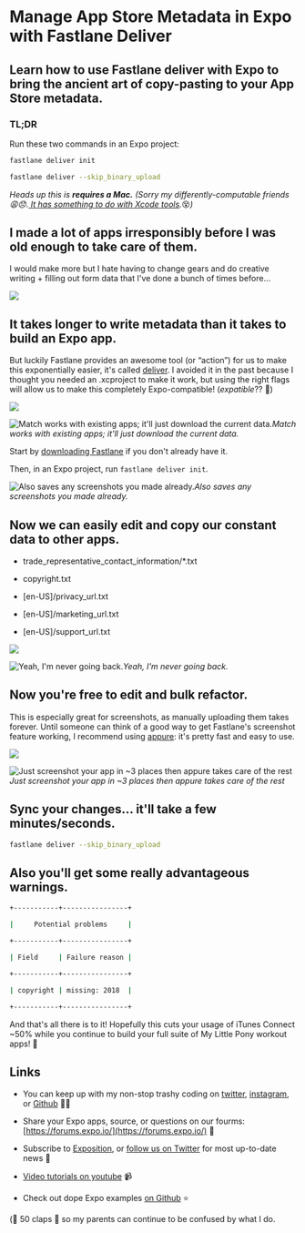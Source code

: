 # Manage App Store Metadata in Expo with Fastlane Deliver


## Learn how to use Fastlane deliver with Expo to bring the ancient art of copy-pasting to your App Store metadata.

### TL;DR

Run these two commands in an Expo project:

```sh
fastlane deliver init

fastlane deliver --skip_binary_upload
```

*Heads up this is **requires a Mac.** (Sorry my differently-computable friends *😩😞*.[ It has something to do with Xcode tools](https://github.com/fastlane/fastlane/issues/9823).*😵*)*

## I made a lot of apps irresponsibly before I was old enough to take care of them.

I would make more but I hate having to change gears and do creative writing + filling out form data that I've done a bunch of times before…

![](./images/1elJTE0CW_DrbVfby6XxXlA.png)

## It takes longer to write metadata than it takes to build an Expo app.

But luckily Fastlane provides an awesome tool (or “action”) for us to make this exponentially easier, it's called [deliver](https://docs.fastlane.tools/actions/deliver/). I avoided it in the past because I thought you needed an .xcproject to make it work, but using the right flags will allow us to make this completely Expo-compatible! (_expatible_?? 🤔)

![](./images/1rfi9DPJ_iJlbO4_otCuuEQ.png)

![Match works with existing apps; it'll just download the current data.](./images/1ZJq9sYCvzoMBqMOlzcwvlg.png)_Match works with existing apps; it'll just download the current data._

Start by [downloading Fastlane](https://docs.fastlane.tools/#getting-started) if you don't already have it.

Then, in an Expo project, run `fastlane deliver init`.

![Also saves any screenshots you made already.](./images/1Is23O3ax-zOjXw-D8G12dQ.png)_Also saves any screenshots you made already._

## Now we can easily edit and copy our constant data to other apps.

- trade_representative_contact_information/\*.txt

- copyright.txt

- [en-US]/privacy_url.txt

- [en-US]/marketing_url.txt

- [en-US]/support_url.txt

![](./images/1tmHELWKkIgcqu6463AyVNQ.png)

![Yeah, I'm never going back.](./images/1crWPzrrWrxKJHGs9LO4E9Q.png)_Yeah, I'm never going back._

## Now you're free to edit and bulk refactor.

This is especially great for screenshots, as manually uploading them takes forever. Until someone can think of a good way to get Fastlane's screenshot feature working, I recommend using [appure](https://screenshots.appure.io/): it's pretty fast and easy to use.

![](./images/1HV4vrurdl5GHRBLQ4spVlA.jpeg)

![Just screenshot your app in ~3 places then appure takes care of the rest](./images/1uGcFoNXiWAN7nL6uYxW6GA.jpeg)_Just screenshot your app in ~3 places then appure takes care of the rest_

## **Sync your changes… it'll take a few minutes/**seconds**.**

```sh
fastlane deliver --skip_binary_upload
```

## Also you'll get some really **advantageous** warnings.

```sh
+-----------+----------------+

|     Potential problems     |

+-----------+----------------+

| Field     | Failure reason |

+-----------+----------------+

| copyright | missing: 2018  |

+-----------+----------------+
```

And that's all there is to it! Hopefully this cuts your usage of iTunes Connect ~50% while you continue to build your full suite of My Little Pony workout apps! 🦄

## Links

- You can keep up with my non-stop trashy coding on [twitter](https://twitter.com/baconbrix), [instagram](https://www.instagram.com/baconbrix/), or [Github](https://github.com/evanbacon) 🤢🌝

- Share your Expo apps, source, or questions on our fourms: [https://forums.expo.io/](https://forums.expo.io/) 👥

- Subscribe to [Exposition](https://blog.expo.io/), or [follow us on Twitter](https://twitter.com/expo) for most up-to-date news 📰

- [Video tutorials on youtube](https://www.youtube.com/channel/UCx_YiR733cfqVPRsQ1n8Fag) 📹

- Check out dope Expo examples [on Github](https://github.com/expo) ⭐️

(🙏 50 claps 👏 so my parents can continue to be confused by what I do.
